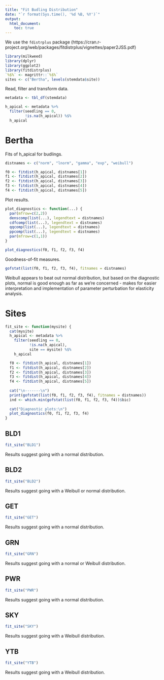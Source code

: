 ```yaml
---
title: "Fit Budling Distribution"
date: "`r format(Sys.time(), '%d %B, %Y')`"
output: 
  html_document:
    toc: true
---
```


We use the `fdistrplus` package (https://cran.r-project.org/web/packages/fitdistrplus/vignettes/paper2JSS.pdf)

```r
library(milkweed)
library(dplyr)
library(ggplot2)
library(fitdistrplus)
`%$%` <- magrittr::`%$%`
sites <- c("Bertha", levels(stemdata$site))
```

Read, filter and transform data.
```r
metadata <- tbl_df(stemdata)

h_apical <- metadata %>% 
  filter(seedling == 0,
         !is.na(h_apical)) %$%
  h_apical
```

# Bertha

Fits of h_apical for budlings.
```r
distnames <- c("norm", "lnorm", "gamma", "exp", "weibull")

f0 <- fitdist(h_apical, distnames[1])
f1 <- fitdist(h_apical, distnames[2])
f2 <- fitdist(h_apical, distnames[3])
f3 <- fitdist(h_apical, distnames[4])
f4 <- fitdist(h_apical, distnames[5])
```

Plot results.
```r
plot_diagnostics <- function(...) {
  par(mfrow=c(2,2))
  denscomp(list(...), legendtext = distnames)
  cdfcomp(list(...), legendtext = distnames)
  qqcomp(list(...), legendtext = distnames)
  ppcomp(list(...), legendtext = distnames)
  par(mfrow=c(1,1))
}

plot_diagnostics(f0, f1, f2, f3, f4)
```

Goodness-of-fit measures.
```r
gofstat(list(f0, f1, f2, f3, f4), fitnames = distnames)
```

Weibull appears to beat out normal distribution, but based on the diagnostic plots, normal is good enough as far as we're concerned - makes for easier interpretation and implementation of parameter perturbation for elasticity analysis.

# Sites

```r
fit_site <- function(mysite) {
  cat(mysite)
  h_apical <- metadata %>% 
    filter(seedling == 0,
           !is.na(h_apical),
           site == mysite) %$%
    h_apical

  f0 <- fitdist(h_apical, distnames[1])
  f1 <- fitdist(h_apical, distnames[2])
  f2 <- fitdist(h_apical, distnames[3])
  f3 <- fitdist(h_apical, distnames[4])
  f4 <- fitdist(h_apical, distnames[5])
  
  cat("\n-------\n")
  print(gofstat(list(f0, f1, f2, f3, f4), fitnames = distnames))
  ind <- which.min(gofstat(list(f0, f1, f2, f3, f4))$bic)
  
  cat("Diagnostic plots:\n")
  plot_diagnostics(f0, f1, f2, f3, f4)
}
```

## BLD1

```r
fit_site("BLD1")
```

Results suggest going with a normal distribution.

## BLD2

```r
fit_site("BLD2")
```

Results suggest going with a Weibull or normal distribution.

## GET

```r
fit_site("GET")
```

Results suggest going with a normal distribution.

## GRN

```r
fit_site("GRN")
```

Results suggest going with a normal or Weibull distribution.

## PWR

```r
fit_site("PWR")
```

Results suggest going with a normal distribution.

## SKY

```r
fit_site("SKY")
```

Results suggest going with a Weibull distribution.

## YTB

```r
fit_site("YTB")
```

Results suggest going with a Weibull distribution.
